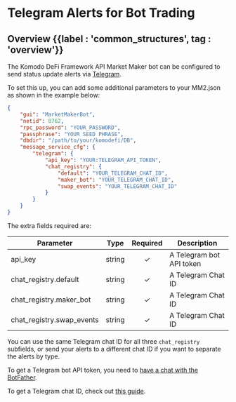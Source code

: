 
# Telegram Alerts for Bot Trading

## Overview {{label : 'common_structures', tag : 'overview'}}

The Komodo DeFi Framework API Market Maker bot can be configured to send status update alerts via [Telegram](https://telegram.org/).

To set this up, you can add some additional parameters to your MM2.json as shown in the example below:

```json
{
	"gui": "MarketMakerBot",
	"netid": 8762,
	"rpc_password": "YOUR_PASSWORD",
	"passphrase": "YOUR SEED PHRASE",
	"dbdir": "/path/to/your/komodefi/DB",
	"message_service_cfg": {
		"telegram": {
			"api_key": "YOUR:TELEGRAM_API_TOKEN",
			"chat_registry": {
				"default": "YOUR_TELEGRAM_CHAT_ID",
				"maker_bot": "YOUR_TELEGRAM_CHAT_ID",
				"swap_events": "YOUR_TELEGRAM_CHAT_ID"
			}
		}
	}
}
```

The extra fields required are:

| Parameter                   | Type   | Required | Description              |
| --------------------------- | ------ | :------: | ------------------------ |
| api\_key                    | string |     ✓    | A Telegram bot API token |
| chat\_registry.default      | string |     ✓    | A Telegram Chat ID       |
| chat\_registry.maker\_bot   | string |     ✓    | A Telegram Chat ID       |
| chat\_registry.swap\_events | string |     ✓    | A Telegram Chat ID       |

You can use the same Telegram chat ID for all three `chat_registry` subfields, or send your alerts to a different chat ID if you want to separate the alerts by type.

To get a Telegram bot API token, you need to [have a chat with the BotFather](https://sean-bradley.medium.com/get-telegram-chat-id-80b575520659).

To get a Telegram chat ID, check out [this guide](https://sean-bradley.medium.com/get-telegram-chat-id-80b575520659).
